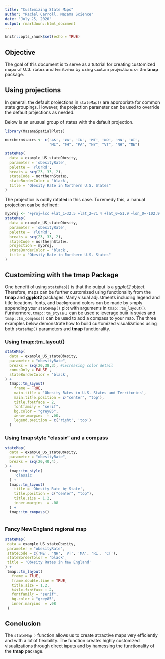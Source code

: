 ```yaml
---
title: "Customizing State Maps"
author: "Rachel Carroll, Mazama Science"
date: "July 25, 2020"
output: rmarkdown::html_document
---
```


```r
knitr::opts_chunk$set(echo = TRUE)
```

## Objective

The goal of this document is to serve as a tutorial for creating customized maps of U.S. states and territories by using custom projections or the **tmap** package. 

## Using projections

In general, the default projections in `stateMap()` are appropriate for common 
state groupings. However, the projection parameter can be used to override the 
default projections as needed. 

Below is an unusual group of states with the default projection.

```r
library(MazamaSpatialPlots)

northernStates <- c("AK", "WA", "ID", "MT", "ND", "MN", "WI", 
                    "MI", "OH", "PA", "NY", "VT", "NH", "ME")

stateMap(
  data = example_US_stateObesity,
  parameter = 'obesityRate',
  palette = 'YlOrRd',
  breaks = seq(23, 33, 2),
  stateCode = northernStates,
  stateBorderColor = 'black',
  title = "Obesity Rate in Northern U.S. States"
)

```

The projection is oddly rotated in this case. To remedy this, a manual projection 
can be defined: 

```r

myproj <- "+proj=lcc +lat_1=32.5 +lat_2=71.4 +lat_0=51.9 +lon_0=-102.9 +x_0=0 +y_0=0 +datum=NAD83 +units=m +no_defs"
stateMap(
  data = example_US_stateObesity,
  parameter = 'obesityRate',
  palette = 'YlOrRd',
  breaks = seq(23, 33, 2),
  stateCode = northernStates,
  projection = myproj,
  stateBorderColor = 'black',
  title = "Obesity Rate in Northern U.S. States"
)

```

## Customizing with the **tmap** Package

One benefit of using `stateMap()` is that the output is a _ggplot2_ object. 
Therefore, maps can be further customized using functionality from the **tmap**
and **ggplot2** packages. Many visual adjustments including legend and title 
locations, fonts, and background colors can be made by simply appending your 
`stateMap()` plot with arguments in `tmap::tm_layout()`. Furthermore,
`tmap::tm_style()` can be used to leverage built in styles and 
`tmap::tm_compass()` can be used to add a compass to your map. The three 
examples below demonstrate how to build customized visualizations using both 
`stateMap()` parameters and **tmap** functionality.

### Using tmap::tm_layout()

```r

stateMap(
  data = example_US_stateObesity, 
  parameter = "obesityRate",
  breaks = seq(20,38,3), #increasing color detail
  conusOnly = FALSE ,
  stateBorderColor = 'black',
) +
  tmap::tm_layout(
    frame = TRUE,
    main.title = 'Obesity Rates in U.S. States and Territories',
    main.title.position = c("center", "top"),
    title.fontface = 2,
    fontfamily = "serif",
    bg.color = "grey85", 
    inner.margins  = .05,
    legend.position = c('right', 'top')
  ) 

```

### Using tmap style "classic" and a compass

```r

stateMap(
  data = example_US_stateObesity, 
  parameter = "obesityRate", 
  breaks = seq(20,40,4),
) +
  tmap::tm_style(
    'classic'
  ) +
  tmap::tm_layout(
    title = 'Obesity Rate by State',
    title.position = c("center", "top"),
    title.size = 1.2,
    inner.margins  = .08
  ) +
  tmap::tm_compass() 
  

```

### Fancy  New England regional map

```r
  
stateMap(
 data = example_US_stateObesity,
 parameter = "obesityRate",
 stateCode = c('ME', 'NH', 'VT', 'MA', 'RI', 'CT'),
 stateBorderColor = 'black',
 title = 'Obesity Rates in New England'
) +
 tmap::tm_layout(
   frame = TRUE,
   frame.double.line = TRUE,
   title.size = 1.2,
   title.fontface = 2,
   fontfamily = "serif",
   bg.color = "grey85",
   inner.margins  = .08
 )

```

## Conclusion

The `stateMap()` function allows us to create attractive maps very efficiently 
and with a lot of flexibility. The function creates highly customized 
visualizations through direct inputs and by harnessing the functionality of the 
**tmap** package. 







